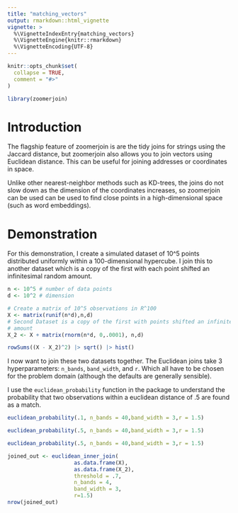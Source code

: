 ```yaml
---
title: "matching_vectors"
output: rmarkdown::html_vignette
vignette: >
  %\VignetteIndexEntry{matching_vectors}
  %\VignetteEngine{knitr::rmarkdown}
  %\VignetteEncoding{UTF-8}
---
```


```r
knitr::opts_chunk$set(
  collapse = TRUE,
  comment = "#>"
)
```

```r
library(zoomerjoin)
```

# Introduction

The flagship feature of zoomerjoin is are the tidy joins for strings using the
Jaccard distance, but zoomerjoin also allows you to join vectors using
Euclidean distance. This can be useful for joining addresses or coordinates in
space.

Unlike other nearest-neighbor methods such as KD-trees, the joins do not slow
down as the dimension of the coordinates increases, so zoomerjoin can be used
can be used to find close points in a high-dimensional space (such as word
embeddings).

# Demonstration

For this demonstration, I create a simulated dataset of 10^5 points distributed
uniformly within a 100-dimensional hypercube. I join this to another dataset
which is a copy of the first with each point shifted an infinitesimal random
amount.

```r
n <- 10^5 # number of data points
d <- 10^2 # dimension

# Create a matrix of 10^5 observations in R^100
X <- matrix(runif(n*d),n,d)
# Second Dataset is a copy of the first with points shifted an infinitesimal
# amount
X_2 <- X + matrix(rnorm(n*d, 0,.0001), n,d)

rowSums((X - X_2)^2) |> sqrt() |> hist()

```

I now want to join these two datasets together. The Euclidean joins take 3
hyperparameters: `n_bands`, `band_width`, and `r`. Which all have to be chosen
for the problem domain (although the defaults are generally sensible).

I use the `euclidean_probability` function in the package to understand the
probability that two observations within a euclidean distance of .5 are found
as a match.

```r

euclidean_probability(.1, n_bands = 40,band_width = 3,r = 1.5)

euclidean_probability(.5, n_bands = 40,band_width = 3,r = 1.5)

euclidean_probability(.5, n_bands = 40,band_width = 3,r = 1.5)


```




```r

joined_out <- euclidean_inner_join(
                     as.data.frame(X),
                     as.data.frame(X_2),
                     threshold = .7,
                     n_bands = 4,
                     band_width = 3,
                     r=1.5)
nrow(joined_out)

```


